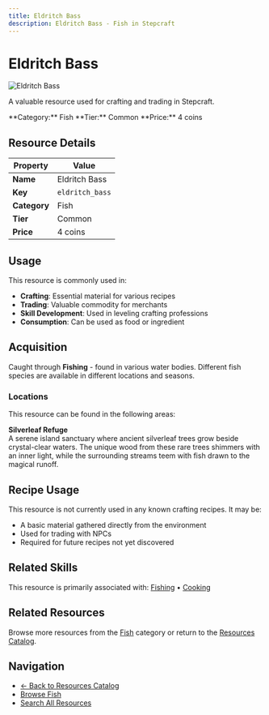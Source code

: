 ```yaml
---
title: Eldritch Bass
description: Eldritch Bass - Fish in Stepcraft
---
```


# Eldritch Bass

<div className="flex items-start gap-6 mb-8">
  <div className="flex-shrink-0">
    <img src="/assets/resources/fishing/eldritch_bass.png" alt="Eldritch Bass" className="w-24 h-24 border rounded-lg" />
  </div>
  <div className="flex-1">
    <div className="space-y-2">
      <p className="text-lg text-muted-foreground">A valuable resource used for crafting and trading in Stepcraft.</p>
      <div className="flex flex-wrap gap-4 text-sm">
        <span className="px-2 py-1 bg-blue-100 dark:bg-blue-900 rounded-md">
          **Category:** Fish
        </span>
        <span className="px-2 py-1 bg-gray-100 dark:bg-gray-900 rounded-md">
          **Tier:** Common
        </span>
        <span className="px-2 py-1 bg-green-100 dark:bg-green-900 rounded-md">
          **Price:** 4 coins
        </span>
      </div>
    </div>
  </div>
</div>

## Resource Details

| Property | Value |
|----------|-------|
| **Name** | Eldritch Bass |
| **Key** | `eldritch_bass` |
| **Category** | Fish |
| **Tier** | Common |
| **Price** | 4 coins |


## Usage

This resource is commonly used in:

- **Crafting**: Essential material for various recipes
- **Trading**: Valuable commodity for merchants
- **Skill Development**: Used in leveling crafting professions
- **Consumption**: Can be used as food or ingredient



## Acquisition

Caught through **Fishing** - found in various water bodies. Different fish species are available in different locations and seasons.

### Locations

This resource can be found in the following areas:

**Silverleaf Refuge**  
A serene island sanctuary where ancient silverleaf trees grow beside crystal-clear waters. The unique wood from these rare trees shimmers with an inner light, while the surrounding streams teem with fish drawn to the magical runoff.


## Recipe Usage

This resource is not currently used in any known crafting recipes. It may be:
- A basic material gathered directly from the environment
- Used for trading with NPCs
- Required for future recipes not yet discovered


## Related Skills

This resource is primarily associated with: [Fishing](/docs/skills/individual/fishing) • [Cooking](/docs/skills/individual/cooking)

## Related Resources

Browse more resources from the [Fish](/docs/resources#fish) category or return to the [Resources Catalog](/docs/resources).

## Navigation

- [← Back to Resources Catalog](/docs/resources)
- [Browse Fish](/docs/resources#fish)
- [Search All Resources](/search)
